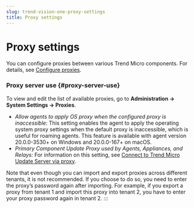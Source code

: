 ```yaml
---
slug: trend-vision-one-proxy-settings
title: Proxy settings
---
```

# Proxy settings

You can configure proxies between various Trend Micro components. For details, see [Configure proxies](configure-proxies-server-workload.mdx).

### Proxy server use {#proxy-server-use}

To view and edit the list of available proxies, go to **Administration → System Settings → Proxies**.

- *Allow agents to apply OS proxy when the configured proxy is inaccessible:* This setting enables the agent to apply the operating system proxy settings when the default proxy is inaccessible, which is useful for roaming agents. This feature is available with agent version 20.0.0-3530+ on Windows and 20.0.0-167+ on macOS.
- *Primary Component Update Proxy used by Agents, Appliances, and Relays:* For information on this setting, see [Connect to Trend Micro Update Server via proxy](configure-proxies-server-workload.mdx).

Note that even though you can import and export proxies across different tenants, it is not recommended. If you choose to do so, you need to enter the proxy’s password again after importing. For example, if you export a proxy from tenant 1 and import this proxy into tenant 2, you have to enter your proxy password again in tenant 2.
:::
